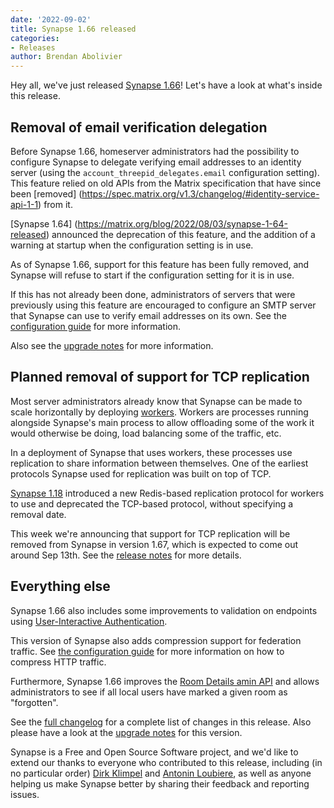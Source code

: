 ```yaml
---
date: '2022-09-02'
title: Synapse 1.66 released
categories:
- Releases
author: Brendan Abolivier
---
```



Hey all, we've just released [Synapse 1.66](https://github.com/matrix-org/synapse/releases/tag/v1.66.0)! Let's have a
look at what's inside this release.

## Removal of email verification delegation

Before Synapse 1.66, homeserver administrators had the possibility to
configure Synapse to delegate verifying email addresses to an identity
server (using the `account_threepid_delegates.email` configuration setting).
This feature relied on old APIs from the Matrix specification that have since
been [removed]
(https://spec.matrix.org/v1.3/changelog/#identity-service-api-1-1) from it.

[Synapse 1.64]
(https://matrix.org/blog/2022/08/03/synapse-1-64-released) announced the
deprecation of this feature, and the addition of a warning at startup when
the configuration setting is in use.

As of Synapse 1.66, support for this feature has been fully removed, and
Synapse will refuse to start if the configuration setting for it is in use.

If this has not already been done, administrators of servers that were
previously using this feature are encouraged to configure an SMTP server that
Synapse can use to verify email addresses on its own. See the
[configuration guide](https://matrix-org.github.io/synapse/v1.66/usage/configuration/config_documentation.html#email)
for more information.

Also see the [upgrade notes](https://matrix-org.github.io/synapse/v1.66/upgrade.html#delegation-of-email-validation-no-longer-supported)
for more information.

## Planned removal of support for TCP replication

Most server administrators already know that Synapse can be made to scale
horizontally by deploying [workers](https://matrix-org.github.io/synapse/latest/workers.html). Workers are
processes running alongside Synapse's main process to allow offloading some
of the work it would otherwise be doing, load balancing some of the traffic,
etc.

In a deployment of Synapse that uses workers, these processes use replication
to share information between themselves. One of the earliest protocols
Synapse used for replication was built on top of TCP.

[Synapse 1.18](https://github.com/matrix-org/synapse/releases/tag/v1.18.0) introduced a new
Redis-based replication protocol for workers to use and deprecated the
TCP-based protocol, without specifying a removal date.

This week we're announcing that support for TCP replication will be removed
from Synapse in version 1.67, which is expected to come out around Sep 13th.
See the [release notes](https://github.com/matrix-org/synapse/releases/tag/v1.66.0) for more
details.

## Everything else

Synapse 1.66 also includes some improvements to validation on endpoints using
[User-Interactive Authentication](https://spec.matrix.org/latest/client-server-api/#user-interactive-authentication-api).

This version of Synapse also adds compression support for federation traffic.
See [the configuration guide](https://matrix-org.github.io/synapse/v1.66/usage/configuration/config_documentation.html#listeners)
for more information on how to compress HTTP traffic.

Furthermore, Synapse 1.66 improves the [Room Details amin API](https://matrix-org.github.io/synapse/v1.66/admin_api/rooms.html#room-details-api)
and allows administrators to see if all local users have marked a given room
as "forgotten".

See the [full
changelog](https://github.com/matrix-org/synapse/releases/tag/v1.66.0) for a
complete list of changes in this release. Also please have a look at the
[upgrade
notes](https://matrix-org.github.io/synapse/v1.66/upgrade#upgrading-to-v1660)
for this version.

Synapse is a Free and Open Source Software project, and we'd like to extend
our thanks to everyone who contributed to this release, including (in no
particular order) [Dirk Klimpel](https://github.com/dklimpel) and
[Antonin Loubiere](https://github.com/AntoninLoubiere), as well as anyone
helping us make Synapse better by sharing their feedback and reporting
issues.

